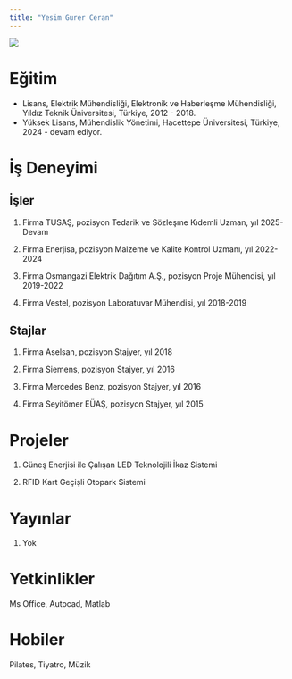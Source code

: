 ```yaml
---
title: "Yesim Gurer Ceran"
---
```


![](/assets/images/vesikalik.jpeg){fig-align="center"}

# Eğitim

-   Lisans, Elektrik Mühendisliği, Elektronik ve Haberleşme Mühendisliği, Yıldız Teknik Üniversitesi, Türkiye, 2012 - 2018.
-   Yüksek Lisans, Mühendislik Yönetimi, Hacettepe Üniversitesi, Türkiye, 2024 - devam ediyor.

# İş Deneyimi

## İşler

1.  Firma TUSAŞ, pozisyon Tedarik ve Sözleşme Kıdemli Uzman, yıl 2025- Devam

2.  Firma Enerjisa, pozisyon Malzeme ve Kalite Kontrol Uzmanı, yıl 2022-2024

3.  Firma Osmangazi Elektrik Dağıtım A.Ş., pozisyon Proje Mühendisi, yıl 2019-2022

4.  Firma Vestel, pozisyon Laboratuvar Mühendisi, yıl 2018-2019

## Stajlar

1.  Firma Aselsan, pozisyon Stajyer, yıl 2018

2.  Firma Siemens, pozisyon Stajyer, yıl 2016

3.  Firma Mercedes Benz, pozisyon Stajyer, yıl 2016

4.  Firma Seyitömer EÜAŞ, pozisyon Stajyer, yıl 2015

# Projeler

1.  Güneş Enerjisi ile Çalışan LED Teknolojili İkaz Sistemi

2.  RFID Kart Geçişli Otopark Sistemi

# Yayınlar

1.  Yok

# Yetkinlikler

Ms Office, Autocad, Matlab

# Hobiler

 Pilates, Tiyatro, Müzik

